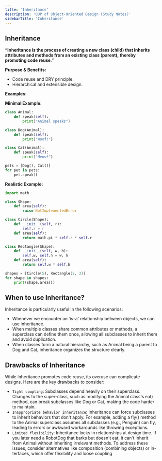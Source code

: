```yaml
---
title: 'Inheritance'
description: 'OOP of Object-Oriented Design (Study Notes)'
sidebarTitle: 'Inheritance'
---
```

## Inheritance

**“Inheritance is the process of creating a new class (child) that inherits attributes and methods from an existing class (parent), thereby promoting code reuse.”**

**Purpose & Benefits:**
- Code reuse and DRY principle.
- Hierarchical and extensible design.

**Examples:**

**Minimal Example:**
```python
class Animal:
    def speak(self):
        print("Animal speaks")

class Dog(Animal):
    def speak(self):
        print("Woof!")

class Cat(Animal):
    def speak(self):
        print("Meow!")

pets = [Dog(), Cat()]
for pet in pets:
    pet.speak()
```

**Realistic Example:**
```python
import math

class Shape:
    def area(self):
        raise NotImplementedError

class Circle(Shape):
    def __init__(self, r):
        self.r = r
    def area(self):
        return math.pi * self.r * self.r

class Rectangle(Shape):
    def __init__(self, w, h):
        self.w, self.h = w, h
    def area(self):
        return self.w * self.h

shapes = [Circle(5), Rectangle(2, 3)]
for shape in shapes:
    print(shape.area())
```

## When to use Inheritance?
Inheritance is particularly useful in the following scenarios:
- Whenever we encounter an 'is-a' relationship between objects, we can use inheritance.
- When multiple classes share common attributes or methods, a superclass can define them once, allowing all subclasses to inherit them and avoid duplication.
- When classes form a natural hierarchy, such as Animal being a parent to Dog and Cat, inheritance organizes the structure clearly.

## Drawbacks of Inheritance
While Inheritance promotes code reuse, its overuse can complicate designs. Here are the key drawbacks to consider:
- `Tight coupling`: Subclasses depend heavily on their superclass. Changes to the super-class, such as modifying the Animal class's eat) method, can break subclasses like Dog or Cat, making the code harder to maintain.
- `Inappropriate behavior inheritance`: Inheritance can force subclasses to inherit behaviors that don't apply. For example, adding a fly() method to the Animal superclass assumes all subclasses (e.g., Penguin) can fly, leading to errors or awkward workarounds like throwing exceptions.
- `Limited flexibility`: Inheritance locks in relationships at design time. If you later need a RobotDog that barks but doesn't eat, it can't inherit from Animal without inheriting irrelevant methods.
To address these issues, consider alternatives like composition (combining objects) or in-terfaces, which offer flexibility and loose coupling
